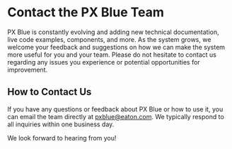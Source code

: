 <!-- KEYWORDS: contact email feedback questions support -->

# Contact the PX Blue Team

PX Blue is constantly evolving and adding new technical documentation, live code examples, components, and more. As the system grows, we welcome your feedback and suggestions on how we can make the system more useful for you and your team. Please do not hesitate to contact us regarding any issues you experience or potential opportunities for improvement.

## How to Contact Us

If you have any questions or feedback about PX Blue or how to use it, you can email the team directly at <a href="mailto:pxblue@eaton.com">pxblue@eaton.com</a>. We typically respond to all inquiries within one business day.

We look forward to hearing from you!
